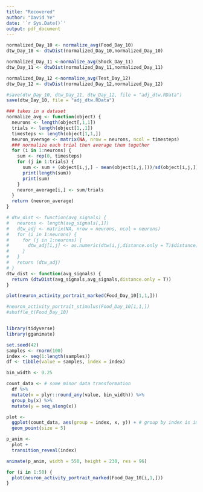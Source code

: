 ```yaml
---
title: "Recovered"
author: "David Ye"
date: '`r Sys.Date()`'
output: pdf_document
---
```


```r
normalized_Day_10 <- normalize_avg(Food_Day_10)
dtw_Day_10 <- dtwDist(normalized_Day_10,normalized_Day_10)
```

```r
normalized_Day_11 <-normalize_avg(Shock_Day_11)
dtw_Day_11 <- dtwDist(normalized_Day_11,normalized_Day_11)
```

```r
normalized_Day_12 <-normalize_avg(Test_Day_12)
dtw_Day_12 <- dtwDist(normalized_Day_12,normalized_Day_12)
```

```r
#save(dtw_Day_10, dtw_Day_11, dtw_Day_12, file = "adj_dtw.RData")
save(dtw_Day_10, file = "adj_dtw.RData")
```


```r
### takes in a dataset 
normalize_avg <- function(object) {
  neurons <- length(object[,1,1])
  trials <- length(object[1,,1])
  timesteps <- length(object[1,1,])
  neuron_average <- matrix(NA, nrow = neurons, ncol = timesteps)
  ### normalize each trial then average them together
  for (i in 1:neurons) {
    sum <- rep(0, timesteps)
    for (j in 1:trials) {
      sum <- sum + (object[i,j,] - mean(object[i,j,]))/sd(object[i,j,])
      print(length(sum))
      print(sum)
    }
    neuron_average[i,] <- sum/trials
  }
  return (neuron_average)
}
```

```r
# dtw_dist <- function(avg_signals) {
#   neurons <- length(avg_signals[,1])
#   dtw_adj <- matrix(NA, nrow = neurons, ncol = neurons)
#   for (i in 1:neurons) {
#     for (j in 1:neurons) {
#       dtw_adj[i,j] <- as.numeric(dtw(i,j,distance.only = T)$distance)
#     }
#   }
#   return (dtw_adj)
# }
dtw_dist <- function(avg_signals) {
  return (dtwDist(avg_signals,avg_signals,distance.only = T))
}
```

```r
plot(neuron_activity_portrait_marked(Food_Day_10[1,1,]))
```
```r

#neuron_activity_portrait_stimulus(Food_Day_10[1,1,])
#shuffle_t(Food_Day_10)


library(tidyverse)
library(gganimate)

set.seed(42)
samples <- rnorm(100)
index <- seq(1:length(samples))
df <- tibble(value = samples, index = index)

bin_width <- 0.25

count_data <- # some minor data transformation
  df %>%
  mutate(x = plyr::round_any(value, bin_width)) %>%
  group_by(x) %>%
  mutate(y = seq_along(x))

plot <-
  ggplot(count_data, aes(group = index, x, y)) + # group by index is important
  geom_point(size = 5)

p_anim <- 
  plot +
  transition_reveal(index)

animate(p_anim, width = 550, height = 230, res = 96)
```



```r
for (i in 1:50) {
  plot(neuron_activity_portrait_marked(Food_Day_10[i,1,]))
}
```

